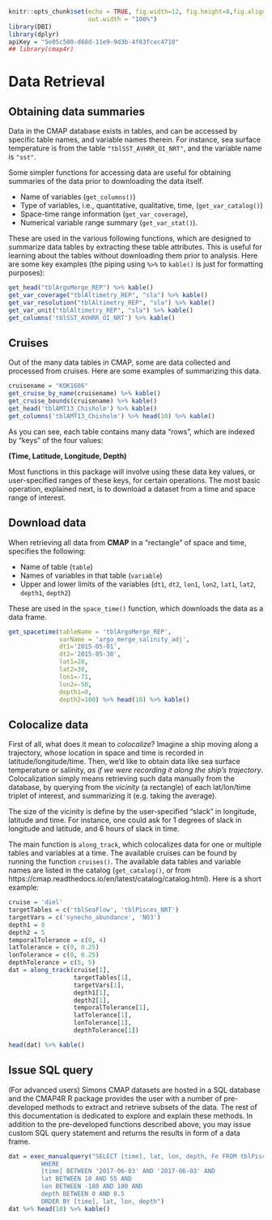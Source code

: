 ```r
knitr::opts_chunk$set(echo = TRUE, fig.width=12, fig.height=8,fig.align = "center",
                      out.width = "100%")
library(DBI)
library(dplyr)
apiKey = "5e05c500-d68d-11e9-9d3b-4f83fcec4710"
## library(cmap4r)
```
# Data Retrieval

## Obtaining data summaries

Data in the CMAP database exists in tables, and can be accessed by specific
table names, and variable names therein. For instance, sea surface temperature
is from the table `"tblSST_AVHRR_OI_NRT"`, and the variable name is `"sst"`.

Some simpler functions for accessing data are useful for obtaining summaries of
the data prior to downloading the data itself.

+ Name of variables (`get_columns()`)
+ Type of variables, i.e., quantitative, qualitative, time, (`get_var_catalog()`)
+ Space-time range information (`get_var_coverage`),
+ Numerical variable range summary (`get_var_stat()`).

These are used in the various following functions, which are designed to
summarize data tables by extracting these table attributes. This is useful for
learning about the tables without downloading them prior to analysis. Here are
some key examples (the piping using `%>%` to `kable()` is just for formatting
purposes):


```r
get_head("tblArgoMerge_REP") %>% kable() 
get_var_coverage("tblAltimetry_REP", "sla") %>% kable()
get_var_resolution("tblAltimetry_REP", "sla") %>% kable()
get_var_unit("tblAltimetry_REP", "sla") %>% kable()
get_columns('tblSST_AVHRR_OI_NRT') %>% kable()
```

## Cruises

Out of the many data tables in CMAP, some are data collected and processed from
cruises. Here are some examples of summarizing this data.

```r
cruisename = "KOK1606" 
get_cruise_by_name(cruisename) %>% kable()
get_cruise_bounds(cruisename) %>% kable()
get_head('tblAMT13_Chisholm') %>% kable()
get_columns('tblAMT13_Chisholm') %>% head(10) %>% kable()
```

As you can see, each table contains many data "rows", which are indexed by
"keys" of the four values:

**(Time, Latitude, Longitude, Depth)**

Most functions in this package will involve using these data key values, or
user-specified ranges of these keys, for certain operations. The most basic
operation, explained next, is to download a dataset from a time and space range
of interest.

## Download data

When retrieving all data from **CMAP** in a "rectangle" of space and time,
specifies the following:

+ Name of table (`table`)
+ Names of variables in that table (`variable`)
+ Upper and lower limits of the variables (`dt1`, `dt2`, `lon1`, `lon2`, `lat1`,
  `lat2`, `depth1`, `depth2`)

These are used in the `space_time()` function, which downloads the data as a data
frame.

```r
get_spacetime(tableName = 'tblArgoMerge_REP',
              varName = 'argo_merge_salinity_adj',
              dt1='2015-05-01',
              dt2='2015-05-30',
              lat1=28,
              lat2=38,
              lon1=-71,
              lon2=-50,
              depth1=0,
              depth2=100) %>% head(10) %>% kable()
```


## Colocalize data

First of all, what does it mean to *colocalize*? Imagine a ship moving along a
trajectory, whose location in space and time is recorded in
latitude/longitude/time. Then, we'd like to obtain data like sea surface
temperature or salinity, *as if we were recording it along the ship's
trajectory*. Colocalization simply means retrieving such data manually from the
database, by querying from the *vicinity* (a rectangle) of each lat/lon/time
triplet of interest, and summarizing it (e.g. taking the average).

The size of the vicinity is define by the user-specified "slack" in longitude,
latitude and time. For instance, one could ask for 1 degrees of slack in
longitude and latitude, and 6 hours of slack in time.

The main function is `along_track`, which colocalizes data for one or multiple
tables and variables at a time. The available cruises can be found by running
the function `cruises()`. The available data tables and variable names are
listed in the catalog (`get_catalog()`, or from
https://cmap.readthedocs.io/en/latest/catalog/catalog.html). Here is a short
example:

```r
cruise = 'diel'
targetTables = c('tblSeaFlow', 'tblPisces_NRT')
targetVars = c('synecho_abundance', 'NO3')
depth1 = 0
depth2 = 5
temporalTolerance = c(0, 4)
latTolerance = c(0, 0.25)
lonTolerance = c(0, 0.25)
depthTolerance = c(5, 5)
dat = along_track(cruise[1],
                  targetTables[1],
                  targetVars[1],
                  depth1[1],
                  depth2[1],
                  temporalTolerance[1],
                  latTolerance[1],
                  lonTolerance[1],
                  depthTolerance[1])
```
```r
head(dat) %>% kable()
```

## Issue SQL query

(For advanced users) Simons CMAP datasets are hosted in a SQL database and the
CMAP4R R package provides the user with a number of pre-developed methods to
extract and retrieve subsets of the data. The rest of this documentation is
dedicated to explore and explain these methods. In addition to the pre-developed
functions described above, you may issue custom SQL query statement and returns
the results in form of a data frame.


```r
dat = exec_manualquery("SELECT [time], lat, lon, depth, Fe FROM tblPisces_NRT
         WHERE
         [time] BETWEEN '2017-06-03' AND '2017-06-03' AND
         lat BETWEEN 10 AND 55 AND
         lon BETWEEN -180 AND 100 AND
         depth BETWEEN 0 AND 0.5
         ORDER BY [time], lat, lon, depth") 
dat %>% head(10) %>% kable()
```

